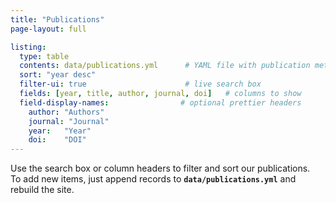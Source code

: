 ```yaml
---
title: "Publications"
page-layout: full

listing:
  type: table
  contents: data/publications.yml      # YAML file with publication metadata
  sort: "year desc"
  filter-ui: true                      # live search box
  fields: [year, title, author, journal, doi]   # columns to show
  field-display-names:                # optional prettier headers
    author: "Authors"
    journal: "Journal"
    year:   "Year"
    doi:    "DOI"
---
```


Use the search box or column headers to filter and sort our publications.  
To add new items, just append records to **`data/publications.yml`** and rebuild the site.
